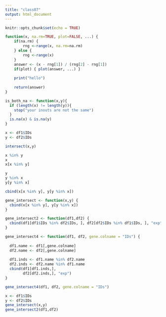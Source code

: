 ```yaml
---
title: "class07"
output: html_document
---
```


```r
knitr::opts_chunk$set(echo = TRUE)
```

```r
function(x, na.rm=TRUE, plot=FALSE, ...) {
    if(na.rm) {
        rng <-range(x, na.rm=na.rm)
    } else {
        rng <-range(x)
    }
    answer <- (x - rng[1]) / (rng[2] - rng[1])
    if(plot) { plot(answer, ...) }
    
    print("hello")
    
    return(answer)
}

```

```r
is_both_na <- function(x,y){
  if (length(x) != length(y)){
    stop("your inouts are not the same")
  }
  is.na(x) & is.na(y)
}
```

```r
x <- df1$IDs
y <- df2$IDs

intersect(x,y)

x %in% y
x
x[x %in% y]

y
y %in% x
y[y %in% x]

cbind(x[x %in% y], y[y %in% x])
```

```r
gene_intersect <- function(x,y) {
  cbind(x[x %in% y], y[y %in% x])
}

gene_intersect2 <- function(df1,df2) {
  cbind(df1[df1$IDs %in% df2$IDs, ], df2[df2$IDs %in% df1$IDs, ], "exp")
}

gene_intersect4 <- function(df1, df2, gene.colname = "IDs") {
  
  df1.name <- df1[,gene.colname]
  df2.name <- df2[,gene.colname]
  
  df1.inds <- df1.name %in% df2.name
  df2.inds <- df2.name %in% df1.name
  cbind(df1[df1.inds,],
        df2[df2.inds,], "exp")
}

gene_intersect4(df1, df2, gene.colname = "IDs")

x <- df1$IDs
y <- df2$IDs
gene_intersect(x,y)
gene_intersect2(df1,df2)
```

